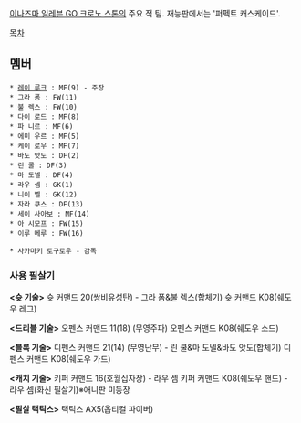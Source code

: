 [[이나즈마 일레븐 GO 크로노 스톤]]의 주요 적 팀. 재능판에서는 '퍼펙트 캐스케이드'.

[[목차]]

== 멤버 ==

 * [[레이 루크]] : MF(9) - 주장
 * 그라 폼 : FW(11)
 * 불 렉스 : FW(10)
 * 다이 로드 : MF(8)
 * 파 니르 : MF(6)
 * 에미 우르 : MF(5)
 * 케이 로우 : MF(7)
 * 바도 앗도 : DF(2)
 * 린 쿨 : DF(3)
 * 마 도넬 : DF(4)
 * 라우 셈 : GK(1)
 * 니이 벨 : GK(12)
 * 자라 쿠스 : DF(13)
 * 세이 사아보 : MF(14)
 * 아 시모프 : FW(15)
 * 이루 메루 : FW(16)

 * 사카마키 토구로우 - 감독

=== 사용 필살기 ===
'''<슛 기술>'''
슛 커맨드 20(쌍비유성탄) - 그라 폼&불 렉스(합체기)
슛 커맨드 K08(쉐도우 레그)

'''<드리블 기술>'''
오펜스 커맨드 11(18) (무영주파)
오펜스 커맨드 K08(쉐도우 소드)

'''<블록 기술>'''
디펜스 커맨드 21(14) (무영난무) - 린 쿨&마 도넬&바도 앗도(합체기)
디펜스 커맨드 K08(쉐도우 가드)

'''<캐치 기술>'''
키퍼 커맨드 16(호월십자장) - 라우 셈
키퍼 커맨드 K08(쉐도우 핸드) - 라우 셈(화신 필살기)※애니판 미등장

'''<필살 택틱스>'''
택틱스 AX5(옵티컬 파이버)

